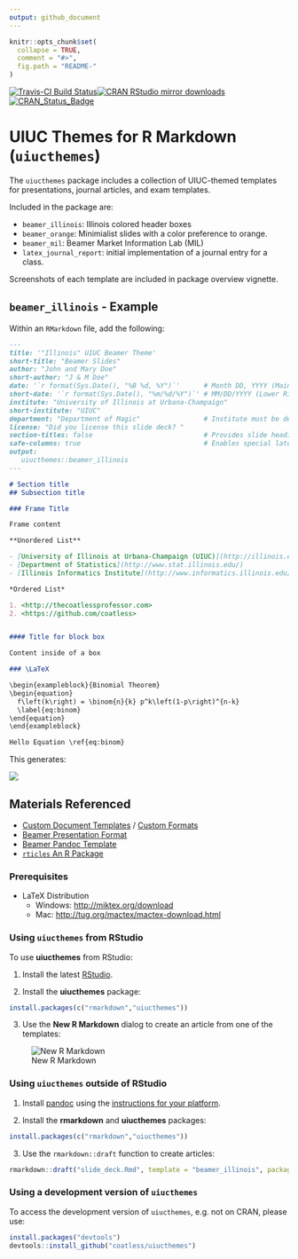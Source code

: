 ```yaml
---
output: github_document
---
```


```r
knitr::opts_chunk$set(
  collapse = TRUE,
  comment = "#>",
  fig.path = "README-"
)
```

[![Travis-CI Build Status](https://travis-ci.org/coatless/uiucthemes.svg?branch=master)](https://travis-ci.org/coatless/uiucthemes)[![CRAN RStudio mirror downloads](http://cranlogs.r-pkg.org/badges/uiucthemes)](http://www.r-pkg.org/pkg/uiucthemes) [![CRAN_Status_Badge](http://www.r-pkg.org/badges/version/uiucthemes)](https://cran.r-project.org/package=uiucthemes)

# UIUC Themes for R Markdown (`uiucthemes`)

The `uiucthemes` package includes a collection of UIUC-themed templates for
presentations, journal articles, and exam templates.

Included in the package are:

- `beamer_illinois`: Illinois colored header boxes
- `beamer_orange`: Minimialist slides with a color preference to orange.
- `beamer_mil`: Beamer Market Information Lab (MIL)
- `latex_journal_report`: initial implementation of a journal entry for a class.

Screenshots of each template are included in package overview vignette.

## `beamer_illinois` - Example

Within an `RMarkdown` file, add the following:

```md
---
title: '"Illinois" UIUC Beamer Theme'
short-title: "Beamer Slides"
author: "John and Mary Doe"
short-author: "J & M Doe"
date: '`r format(Sys.Date(), "%B %d, %Y")`'      # Month DD, YYYY (Main Slide)
short-date: '`r format(Sys.Date(), "%m/%d/%Y")`' # MM/DD/YYYY (Lower Right)
institute: "University of Illinois at Urbana-Champaign"
short-institute: "UIUC"
department: "Department of Magic"                # Institute must be defined
license: "Did you license this slide deck? "
section-titles: false                            # Provides slide headings
safe-columns: true                               # Enables special latex macros for columns.
output: 
   uiucthemes::beamer_illinois
---

# Section title     
## Subsection title 

### Frame Title

Frame content 

**Unordered List**

- [University of Illinois at Urbana-Champaign (UIUC)](http://illinois.edu)
- [Department of Statistics](http://www.stat.illinois.edu/)
- [Illinois Informatics Institute](http://www.informatics.illinois.edu/)

*Ordered List*

1. <http://thecoatlessprofessor.com>
2. <https://github.com/coatless>


#### Title for block box

Content inside of a box 

### \LaTeX

\begin{exampleblock}{Binomial Theorem}
\begin{equation} 
  f\left(k\right) = \binom{n}{k} p^k\left(1-p\right)^{n-k}
  \label{eq:binom}
\end{equation} 
\end{exampleblock}

Hello Equation \ref{eq:binom}
```

This generates:

![](tools/readme/beamer_illinois_slide_example.png)


## Materials Referenced

- [Custom Document Templates](http://rmarkdown.rstudio.com/developer_document_templates.html) / [Custom Formats](http://rmarkdown.rstudio.com/developer_custom_formats.html)
- [Beamer Presentation Format](http://rmarkdown.rstudio.com/beamer_presentation_format.html)
- [Beamer Pandoc Template](https://github.com/jgm/pandoc-templates/blob/master/default.beamer)
- [`rticles` An R Package](https://github.com/rstudio/rticles)

### Prerequisites

- LaTeX Distribution
   - Windows: <http://miktex.org/download>
   - Mac: <http://tug.org/mactex/mactex-download.html>
   
### Using `uiucthemes` from RStudio

To use **uiucthemes** from RStudio:

1) Install the latest [RStudio](http://www.rstudio.com/products/rstudio/download/).

2) Install the **uiucthemes** package: 

```r
install.packages(c("rmarkdown","uiucthemes"))
```

3) Use the **New R Markdown** dialog to create an article from one of the templates:

![New R Markdown](tools/readme/uiucthemes.png)
    
    
### Using `uiucthemes` outside of RStudio

1) Install [pandoc](http://johnmacfarlane.net/pandoc/) using the
   [instructions for your platform](https://github.com/rstudio/rmarkdown/blob/master/PANDOC.md).

2) Install the **rmarkdown** and **uiucthemes** packages:

```r
install.packages(c("rmarkdown","uiucthemes"))
```
    
3) Use the `rmarkdown::draft` function to create articles:

```r
rmarkdown::draft("slide_deck.Rmd", template = "beamer_illinois", package = "uiucthemes")
```


### Using a development version of `uiucthemes`

To access the development version of `uiucthemes`, e.g. not on CRAN, please use:

```r
install.packages("devtools")
devtools::install_github("coatless/uiucthemes")
```
